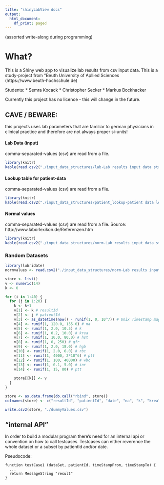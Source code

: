 ```yaml
---
title: "shinyLabView docs"
output:
  html_document:
    df_print: paged
---
```


(assorted write-along during programming)

# What?
This is a Shiny web app to visualize lab results from csv input data.
This is a study-project from "Beuth University of Apllied Sciences (https://www.beuth-hochschule.de)

Students: 
* Semra Kocack
* Christopher Secker
* Markus Bockhacker

Currently this project has no licence - this will change in the future.


## CAVE / BEWARE:
this projects uses lab parameters that are familiar to german physicians in clinical practice and therefore are not always proper si-units!

#### Lab Data (input)
comma-separated-values (csv) are read from a file.

```r
library(knitr)
kable(read.csv2("./input_data_structures/lab-Lab results input data structure.csv"))
```

#### Lookup table for patient-data
comma-separated-values (csv) are read from a file.

```r
library(knitr)
kable(read.csv2("./input_data_structures/patient_lookup-patient data lookup table structure sheet.csv"))
```

#### Normal values
comma-separated-values (csv) are read from a file.
Source: http://www.laborlexikon.de/Referenzen.htm

```r
library(knitr)
kable(read.csv2("./input_data_structures/norm-Lab results input data structure.csv"))
```


### Random Datasets
```r
library(lubridate)
normvalues <- read.csv2("./input_data_structures/norm-Lab results input data structure.csv")

store <- list()
v <- numeric(14)
k <- 0

for (i in 1:40) {
  for (j in 1:20) {
    k <- k+1
    v[1] <- k # resultId
    v[2] <- j # patientId
    v[3] <- as_datetime(now() - runif(1, 0, 10^7)) # Unix Timestamp magic
    v[4] <- runif(1, 120.0, 155.0) # na
    v[5] <- runif(1, 2.0, 10.5) # k
    v[6] <- runif(1, 0.2, 10.0) # krea
    v[7] <- runif(1, 10.0, 80.0) # hst
    v[8] <- runif(1, 0, 250) # gfr
    v[9] <- runif(1, 2.0, 18.0) # hgb
    v[10] <- runif(1, 2.0, 6.0) # rbc
    v[11] <- runif(1, 4000, 2*10^6) # plt
    v[12] <- runif(1, 100, 40000) # wbc
    v[13] <- runif(1, 0.1, 5.0) # inr
    v[14] <- runif(1, 15, 80) # ptt
    
    store[[k]] <- v
  }
}

store <- as.data.frame(do.call("rbind", store))
colnames(store) <- c("resultId", "patientId", "date", "na", "k", "krea", "hst", "gfr", "hgb", "rbc", "plt", "wbc", "inr", "ptt") 

write.csv2(store, "./dummyValues.csv")
```

## "internal API"
In order to build a modular program there's need for an internal api or convention on how to call testcases.
Testcases can either reverence the whole dataset or a subset by patientId and/or date.

Pseudocode:

    function testCase1 (dataSet, patientId, timeStampFrom, timeStampTo) {
      ...
      return MessageString "result"
    }

